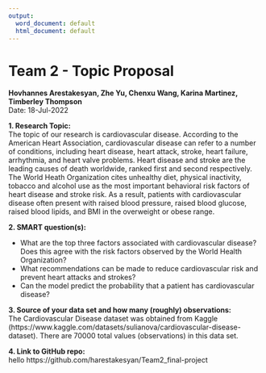 ```yaml
---
output:
  word_document: default
  html_document: default
---
```

# Team 2 - Topic Proposal
**Hovhannes Arestakesyan, Zhe Yu, Chenxu Wang, Karina Martinez, Timberley Thompson**  
Date: 18-Jul-2022

**1. Research Topic:**  
The topic of our research is cardiovascular disease. According to the American Heart Association, cardiovascular disease can refer to a number of conditions, including heart disease, heart attack, stroke, heart failure, arrhythmia, and heart valve problems. Heart disease and stroke are the leading causes of death worldwide, ranked first and second respectively. The World Heath Organization cites unhealthy diet, physical inactivity, tobacco and alcohol use as the most important behavioral risk factors of heart disease and stroke risk. As a result, patients with cardiovascular disease often present with raised blood pressure, raised blood glucose, raised blood lipids, and BMI in the overweight or obese range.

**2. SMART question(s):**  

* What are the top three factors associated with cardiovascular disease? Does this agree with the risk factors observed by the World Health Organization?  
* What recommendations can be made to reduce cardiovascular risk and prevent heart attacks and strokes?  
* Can the model predict the probability that a patient has cardiovascular disease?  

**3. Source of your data set and how many (roughly) observations:**  
The Cardiovascular Disease dataset was obtained from Kaggle   (https://www.kaggle.com/datasets/sulianova/cardiovascular-disease-dataset). There are 70000 total values (observations) in this data set.  

**4. Link to GitHub repo:**  
hello
https://github.com/harestakesyan/Team2_final-project  